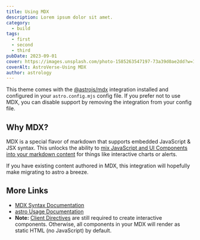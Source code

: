 ```yaml
---
title: Using MDX
description: Lorem ipsum dolor sit amet.
category:
  - build
tags:
  - first
  - second
  - third
pubDate: 2023-09-01
cover: https://images.unsplash.com/photo-1585263547197-73a39d0ae2dd?w=1960&h=1102&auto=format&fit=crop&q=60&ixlib=rb-4.0.3&ixid=M3wxMjA3fDB8MHxzZWFyY2h8OTF8fGJsYWNrfGVufDB8MHwwfHx8Mg%3D%3D
coverAlt: AstroVerse-Using MDX
author: astrology
---
```


This theme comes with the [@astrojs/mdx](https://docs.astro.build/en/guides/integrations-guide/mdx/) integration installed and configured in your `astro.config.mjs` config file. If you prefer not to use MDX, you can disable support by removing the integration from your config file.

## Why MDX?

MDX is a special flavor of markdown that supports embedded JavaScript & JSX syntax. This unlocks the ability to [mix JavaScript and UI Components into your markdown content](https://docs.astro.build/en/guides/markdown-content/#mdx-features) for things like interactive charts or alerts.

If you have existing content authored in MDX, this integration will hopefully make migrating to astro a breeze.

## More Links

- [MDX Syntax Documentation](https://mdxjs.com/docs/what-is-mdx)
- [astro Usage Documentation](https://docs.astro.build/en/guides/markdown-content/#markdown-and-mdx-pages)
- **Note:** [Client Directives](https://docs.astro.build/en/reference/directives-reference/#client-directives) are still required to create interactive components. Otherwise, all components in your MDX will render as static HTML (no JavaScript) by default.
